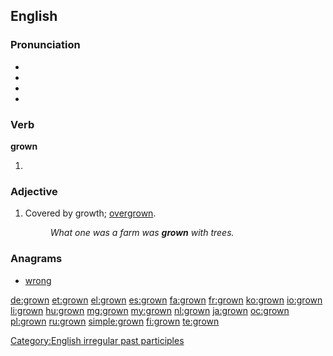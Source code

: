 ==English==

===Pronunciation===
* {{IPA|/ˈɡɻɔʊn/}}
* {{audio|en-us-grown.ogg|Audio (US)}}
* {{rhymes|əʊn}}
* {{homophones|groan}}

===Verb===
'''grown'''

# {{past participle of|grow}}

===Adjective===
{{en-adj}}

# Covered by growth; [[overgrown]].
#: ''What one was a farm was '''grown''' with trees.''

===Anagrams===
* [[wrong#English|wrong]]

[[Category:English irregular past participles]]

[[de:grown]]
[[et:grown]]
[[el:grown]]
[[es:grown]]
[[fa:grown]]
[[fr:grown]]
[[ko:grown]]
[[io:grown]]
[[li:grown]]
[[hu:grown]]
[[mg:grown]]
[[my:grown]]
[[nl:grown]]
[[ja:grown]]
[[oc:grown]]
[[pl:grown]]
[[ru:grown]]
[[simple:grown]]
[[fi:grown]]
[[te:grown]]